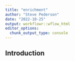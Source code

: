```yaml
---
title: "enrichment"
author: "Steve Pederson"
date: "2022-10-25"
output: workflowr::wflow_html
editor_options:
  chunk_output_type: console
---
```


## Introduction

```r

```

